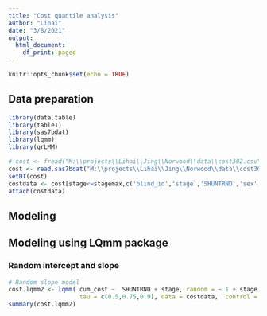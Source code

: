 ---
title: "Cost quantile analysis"
author: "Lihai"
date: "3/8/2021"
output:
  html_document:
    df_print: paged
---

```{r setup, include=FALSE}
knitr::opts_chunk$set(echo = TRUE)
```

## Data preparation

```{r include=FALSE,cache=TRUE,error=FALSE,message=FALSE}
library(data.table)
library(table1)
library(sas7bdat)
library(lqmm)
library(qrLMM)

# cost <- fread("M:\\projects\\Lihai\\Jing\\Norwood\\data\\cost302.csv")
cost <- read.sas7bdat("M:\\projects\\Lihai\\Jing\\Norwood\\data\\cost302text.sas7bdat", debug=FALSE)
setDT(cost)
costdata <- cost[stage<=stagemax,c('blind_id','stage','SHUNTRND','sex','racet','cum_cost','ATRESIAn')]
attach(costdata)
```


<!-- Trying using QRLMM packageds to run quantile regression mixed model:  -->

<!-- ```{r dataprepare,cache=TRUE,message=FALSE,error=FALSE} -->
<!-- treat = c() -->
<!-- treat[SHUNTRND=="1:MBTS"]=1 -->
<!-- treat[!SHUNTRND=="1:MBTS"]=2 -->

<!-- y = cum_cost #response -->
<!-- x = cbind(1,treat,stage) #design matrix for fixed effects -->
<!-- z = cbind(1,stage) #design matrix for random effects -->
<!-- #A median regression -->
<!-- # median_reg = QRLMM(y,x,z,blind_id,MaxIter = 500) -->

<!-- ``` -->

## Modeling

<!-- ### Median regression -->

<!-- ```{r median} -->
<!-- cost_qt <- QRLMM(y,x,z,blind_id,p=0.5,precision=0.001,MaxIter=100,M=10,cp=0.25, -->
<!--       beta=NA,sigma=NA,Psi=NA,show.convergence=TRUE,CI=95) -->
<!-- ``` -->

<!-- ### Including median regression Plots -->

<!-- Here is the graphs -->
<!-- ```{r plots, echo=FALSE} -->
<!-- summary(cost_qt) -->
<!-- ``` -->

<!-- ### 75th Quantile regression -->

<!-- ```{r 75th percentile } -->
<!-- cost_qt <- QRLMM(y,x,z,blind_id,p=0.75,precision=0.001,MaxIter=100,M=10,cp=0.25, -->
<!--       beta=NA,sigma=NA,Psi=NA,show.convergence=TRUE,CI=95) -->
<!-- ``` -->

<!-- ### 90th Quantile regression -->

<!-- ```{r 90th percentil } -->
<!-- cost_qt <- QRLMM(y,x,z,blind_id,p=0.9,precision=0.001,MaxIter=100,M=10,cp=0.25, -->
<!--       beta=NA,sigma=NA,Psi=NA,show.convergence=TRUE,CI=95) -->
<!-- ``` -->


## Modeling using LQmm package

### Random intercept and slope

```{r lqmm random }
# Random slope model
cost.lqmm2 <- lqmm( cum_cost ~  SHUNTRND + stage, random = ~ 1 + stage, group = blind_id,
                    tau = c(0.5,0.75,0.9), data = costdata,  control = lqmmControl(method = "df", UP_max_iter = 800))
summary(cost.lqmm2)
```

